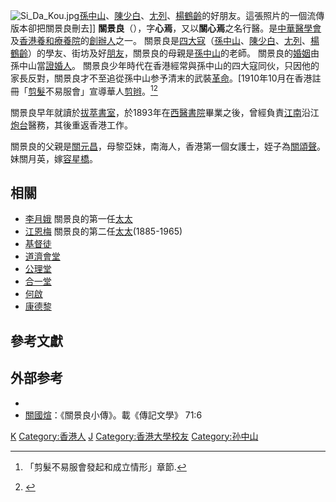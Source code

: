 [[File:Si_Da_Kou.jpg|thumb]][[孫中山|孫中山]]、[[陳少白|陳少白]]、[[尢列|尢列]]、[[楊鶴齡|楊鶴齡]]的好朋友。這張照片的一個流傳版本卻把關景良刪去]]
'''關景良'''（{{bd|1869年||1945年||catIdx=G關}}），字'''心焉'''，又以'''關心焉'''之名行醫。是[[中華醫學會|中華醫學會]]及[[養和醫院|香港養和療養院]]的[[創辦人|創辦人]]之一。 關景良是[[四大寇|四大寇]]（[[孫中山|孫中山]]、[[陳少白|陳少白]]、[[尢列|尢列]]、[[楊鶴齡|楊鶴齡]]）的學友、街坊及好[[朋友|朋友]]，關景良的母親是[[孫中山|孫中山]]的老師。 關景良的[[婚姻|婚姻]]由孫中山當[[證婚人|證婚人]]。 關景良少年時代在香港經常與孫中山的四大寇同伙，只因他的家長反對，關景良才不至追從孫中山参予清末的武裝[[革命|革命]]。[1910年10月在香港註冊「[[剃髮易服#清末剪辫风潮|剪髮]]不易服會」宣導華人[[剃髮易服#清末剪辫风潮|剪辫]]。<ref>{{cite book|title=潮流兩岸：近代香港的人和事|publisher=香港中和出版|date=2016|last=周佳榮|first=|ISBN=9789888369676|page=88-100}} 「剪髮不易服會發起和成立情形」章節.</ref><ref>{{cite news|title=國父老友關景良醫生（六）
|newspaper=基督教周報|publisher=[[香港華人基督教聯會|香港華人基督教聯會]]|date=2012-09-02|last=|first=|url=http://www.christianweekly.net/2012/ta2018284.htm|archiveurl=http://web.archive.org/web/20120905183349/http://www.christianweekly.net/2012/ta2018284.htm|archivedate=2012-09-05}}</ref>

關景良早年就讀於[[拔萃男書院|拔萃書室]]，於1893年在[[香港大學李嘉誠醫學院|西醫書院]]畢業之後，曾經負責[[江南|江南]]沿江[[炮台|炮台]]醫務，其後重返香港工作。 

關景良的父親是[[關元昌|關元昌]]，母黎亞妹，南海人，香港第一個女護士，姪子為[[關頌聲|關頌聲]]。妹關月英，嫁[[容星橋|容星橋]]。

==相關==
*[[李月娥|李月娥]] 關景良的第一任[[太太|太太]]
*[[江恩梅|江恩梅]] 關景良的第二任[[太太|太太]](1885-1965)
*[[基督徒|基督徒]]
*[[道濟會堂|道濟會堂]]
*[[公理堂|公理堂]]
*[[合一堂|合一堂]]
*[[何啟|何啟]]
*[[康德黎|康德黎]]
==參考文獻==

{{reflist}}

==外部参考==
* {{cite web|url=http://hk.drsunyatsen.museum/b5/articles_guan.php|archiveurl=https://web.archive.org/web/20071116151538/http://hk.drsunyatsen.museum/b5/articles_guan.php|archivedate=2007年11月16日|title=孫中山與關景良 |publisher=孫中山紀念館|publication-place=香港|date=2006年12月8日}}
* [[關國煊|關國煊]]：《關景良小傳》。載《傳記文學》 71:6

[[Category:拔萃男書院校友|K]]
[[Category:香港人|Category:香港人]]
[[Category:關姓|J]]
[[Category:香港大學校友|Category:香港大學校友]]
[[Category:孙中山|Category:孙中山]]